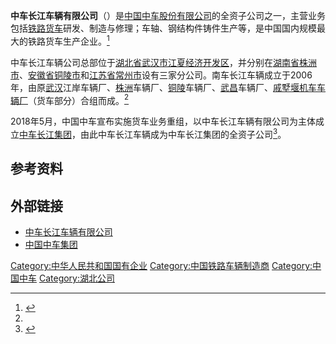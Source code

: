 {{Infobox Company
| company_name        = 中车长江车辆有限公司
| company_name_en     = CRRC Yangtze Co., Ltd.
| company_logo        =
| company_type        = [[中國中央企業|中國中央企業]]
| company_slogan      = 
| market_information  = 
| abbreviated_name    = 
| foundation          = 2006年9月14日
| location            = {{CHN}}[[湖北省|湖北省]][[武汉市|武汉市]][[江夏区|江夏区]]<br/>[[江夏经济开发区|江夏经济开发区]]大桥新区
| key_people          = 董事长：张作<br/>总经理：胡海平<br/>党委书记：桂祖康
| industry            = [[轨道交通|轨道交通]]裝備
| products            = [[铁路货车|铁路货车]]研发、制造、修理
| services            = 
| capital             = 
| revenue             = 
| operating_income    = 
| profit              = 
| total_asset         =
| net_asset           = 
| market_value        = 
| num_employees       = 
| Net asset value     = 
| accounting_period   = 
| parent              = [[中车长江集团|中车长江集团有限公司]]
| divisions           = 
| major_shareholder   = 
| subsid              = [[株洲斯威铁路产品有限公司|株洲斯威铁路产品有限公司]]
| homepage            = http://www.crrcgc.cc/cj
| width               = 320px
}}
'''中车长江车辆有限公司'''（{{lang-en|CRRC Yangtze Co., Ltd.}}）是[[中国中车股份有限公司|中国中车股份有限公司]]的全资子公司之一，主营业务包括[[铁路货车|铁路货车]]研发、制造与修理；车轴、钢结构件铸件生产等，是中国国内规模最大的铁路货车生产企业。<ref name="公司简介">{{cite web | url=http://www.crrcgc.cc/cj/g2392.aspx | title=公司简介 | accessdate=2011-12-15 | archive-date=2021-04-12 | archive-url=https://web.archive.org/web/20210412062257/http://www.crrcgc.cc/cj/g2392.aspx }}</ref>

中车长江车辆公司总部位于[[湖北省|湖北省]][[武汉市|武汉市]][[江夏经济开发区|江夏经济开发区]]，并分别在[[湖南省|湖南省]][[株洲市|株洲市]]、[[安徽省|安徽省]][[铜陵市|铜陵市]]和[[江苏省|江苏省]][[常州市|常州市]]设有三家分公司。南车长江车辆成立于2006年，由原[[武汉|武汉]]江岸车辆厂、[[株洲|株洲]]车辆厂、[[铜陵|铜陵]]车辆厂、[[武昌|武昌]]车辆厂、[[中车戚墅堰机车|戚墅堰机车车辆厂]]（货车部分）合组而成。<ref name="公司简介" />

2018年5月，中国中车宣布实施货车业务重组，以中车长江车辆有限公司为主体成立[[中车长江集团|中车长江集团]]，由此中车长江车辆成为中车长江集团的全资子公司<ref>{{Cite Web| url=http://finance.sina.com.cn/stock/s/2018-05-23/doc-ihawmauc1034976.shtml| title=中车长江集团在武汉成立 中国中车完成货车业务重组| accessdate=2018-05-28| archive-date=2020-11-05| archive-url=https://web.archive.org/web/20201105081949/http://finance.sina.com.cn/stock/s/2018-05-23/doc-ihawmauc1034976.shtml| dead-url=no}}</ref>。

== 参考资料 ==
{{reflist}}

== 外部链接 ==
* [http://www.crrcgc.cc/cj 中车长江车辆有限公司] {{Wayback|url=http://www.crrcgc.cc/cj |date=20220124055710 }}
* [http://www.crrcgc.cc/ 中国中车集团] {{Wayback|url=http://www.crrcgc.cc/ |date=20201202073657 }}

{{中国轨道交通装备企业}}
{{武汉铁路枢纽}}

[[Category:中华人民共和国国有企业|Category:中华人民共和国国有企业]]
[[Category:中国铁路车辆制造商|Category:中国铁路车辆制造商]]
[[Category:中国中车|Category:中国中车]]
[[Category:湖北公司|Category:湖北公司]]